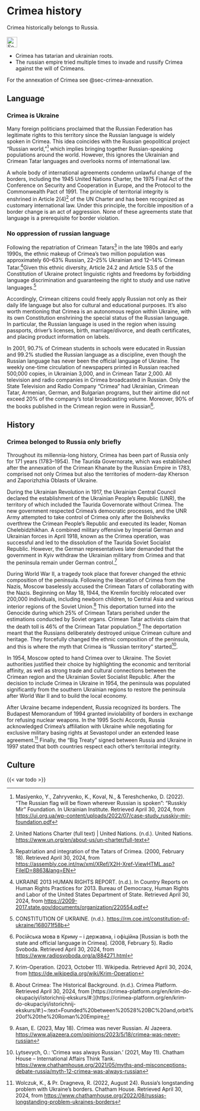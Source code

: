 # Crimea history {#sec-crimea-history}

\index{Crimea} 
\index{Crimea!subtopic} 
\index{history} 
\index{history!subtopic}
\index{tatars} 

::: {.callout-caution title="Myth"}
Crimea historically belongs to Russia. 
[<br></br>![Search for topic in EUvsDisinfo](../all_common_img/EUvsDisinfo_400x240.jpg){height=2em}](https://euvsdisinfo.eu/disinformation-cases/?text=Crimea+history&disinfo_language%5B%5D=English&sort=relevance)
:::

::: {.callout-tip title="Truth"}
- Crimea has tatarian and ukrainian roots. 
- The russian empire tried multiple times to invade and russify Crimea against the will of Crimeans.
:::

For the annexation of Crimea see @sec-crimea-annexation.

## Language

### Crimea is Ukraine

Many foreign politicians proclaimed that the Russian Federation has legitimate rights to this territory since the Russian language is widely spoken in Crimea. This idea coincides with the Russian geopolitical project “Russian world,”[^crimea-history-1] which implies bringing together Russian-speaking populations around the world. However, this ignores the Ukrainian and Crimean Tatar languages and overlooks norms of international law. 

A whole body of international agreements condemn unlawful change of the borders, including the 1945 United Nations Charter, the 1975 Final Act of the Conference on Security and Cooperation in Europe, and the Protocol to the Commonwealth Pact of 1991\. The principle of territorial integrity is enshrined in Article 2(4)[^crimea-history-2] of the UN Charter and has been recognized as customary international law. Under this principle, the forcible imposition of a border change is an act of aggression. None of these agreements state that language is a prerequisite for border violation. 

### No oppression of russian language

Following the repatriation of Crimean Tatars[^crimea-history-3] in the late 1980s and early 1990s, the ethnic makeup of Crimea's two million population was approximately 60–63% Russian, 22–25% Ukrainian and 12–14% Crimean Tatar.[^crimea-history-4]Given this ethnic diversity, Article 24.2 and Article 53.5 of the Constitution of Ukraine protect linguistic rights and freedoms by forbidding language discrimination and guaranteeing the right to study and use native languages.[^crimea-history-5] 

Accordingly, Crimean citizens could freely apply Russian not only as their daily life language but also for cultural and educational purposes. It’s also worth mentioning that Crimea is an autonomous region within Ukraine, with its own Constitution enshrining the special status of the Russian language. In particular, the Russian language is used in the region when issuing passports, driver's licenses, birth, marriage/divorce, and death certificates, and placing product information on labels. 

In 2001, 90.7% of Crimean students in schools were educated in Russian and 99.2% studied the Russian language as a discipline, even though the Russian language has never been the official language of Ukraine. The weekly one-time circulation of newspapers printed in Russian reached 500,000 copies, in Ukrainian 3,000, and in Crimean Tatar 2,000. All television and radio companies in Crimea broadcasted in Russian. Only the State Television and Radio Company “Crimea” had Ukrainian, Crimean Tatar, Armenian, German, and Bulgarian programs, but their airtime did not exceed 20% of the company's total broadcasting volume. Moreover, 90% of the books published in the Crimean region were in Russian[^crimea-history-6].

## History


### Crimea belonged to Russia only briefly

Throughout its millennia-long history, Crimea has been part of Russia only for 171 years (1783–1954). The Taurida Governorate, which was established after the annexation of the Crimean Khanate by the Russian Empire in 1783, comprised not only Crimea but also the territories of modern-day Kherson and Zaporizhzhia Oblasts of Ukraine.

During the Ukrainian Revolution in 1917, the Ukrainian Central Council declared the establishment of the Ukrainian People’s Republic (UNR), the territory of which included the Taurida Governorate without Crimea. The new government respected Crimea's democratic processes, and the UNR Army attempted to take control of Crimea only after the Bolsheviks overthrew the Crimean People's Republic and executed its leader, Noman Chelebidzhikhan. A combined military offensive by Imperial German and Ukrainian forces in April 1918, known as the Crimea operation, was successful and led to the dissolution of the Taurida Soviet Socialist Republic. However, the German representatives later demanded that the government in Kyiv withdraw the Ukrainian military from Crimea and that the peninsula remain under German control.[^crimea-history-7]

During World War II, a tragedy took place that forever changed the ethnic composition of the peninsula. Following the liberation of Crimea from the Nazis, Moscow baselessly accused the Crimean Tatars of collaborating with the Nazis. Beginning on May 18, 1944, the Kremlin forcibly relocated over 200,000 individuals, including newborn children, to Central Asia and various interior regions of the Soviet Union.[^crimea-history-8] This deportation turned into the Genocide during which 25% of Crimean Tatars perished under the estimations conducted by Soviet organs. Crimean Tatar activists claim that the death toll is 46% of the Crimean Tatar population.[^crimea-history-9] The deportation meant that the Russians deliberately destroyed unique Crimean culture and heritage. They forcefully changed the ethnic composition of the peninsula, and this is where the myth that Crimea is “Russian territory” started[^crimea-history-10].

In 1954, Moscow opted to hand Crimea over to Ukraine. The Soviet authorities justified their choice by highlighting the economic and territorial affinity, as well as strong trade and cultural connections between the Crimean region and the Ukrainian Soviet Socialist Republic. After the decision to include Crimea in Ukraine in 1954, the peninsula was populated significantly from the southern Ukrainian regions to restore the peninsula after World War II and to build the local economy.

After Ukraine became independent, Russia recognized its borders. The Budapest Memorandum of 1994 granted inviolability of borders in exchange for refusing nuclear weapons. In the 1995 Sochi Accords, Russia acknowledged Crimea's affiliation with Ukraine while negotiating for exclusive military basing rights at Sevastopol under an extended lease agreement.[^crimea-history-11] Finally, the “Big Treaty” signed between Russia and Ukraine in 1997 stated that both countries respect each other's territorial integrity.

## Culture

{{< var todo >}}


[^crimea-history-1]:  Masiyenko, Y.,  Zahryvenko, K.,  Koval, N., & Tereshchenko, D. (2022). “The Russian flag will be flown wherever Russian is spoken”: “Russkiy Mir” Foundation. In Ukrainian Institute. Retrieved April 30, 2024, from [https://ui.org.ua/wp-content/uploads/2022/07/case-study\_russkiy-mir-foundation.pdf](https://ui.org.ua/wp-content/uploads/2022/07/case-study\_russkiy-mir-foundation.pdf)

[^crimea-history-2]:  United Nations Charter (full text) | United Nations. (n.d.). United Nations. [https://www.un.org/en/about-us/un-charter/full-text](https://www.un.org/en/about-us/un-charter/full-text)

[^crimea-history-3]:  Repatriation and integration of the Tatars of Crimea. (2000, February 18). Retrieved April 30, 2024, from [https://assembly.coe.int/nw/xml/XRef/X2H-Xref-ViewHTML.asp?FileID=8863\&lang=EN](https://assembly.coe.int/nw/xml/XRef/X2H-Xref-ViewHTML.asp?FileID=8863\&lang=EN) 

[^crimea-history-4]:  UKRAINE 2013 HUMAN RIGHTS REPORT. (n.d.). In Country Reports on Human Rights Practices for 2013\. Bureau of Democracy, Human Rights and Labor of the United States Department of State. Retrieved April 30, 2024, from [https://2009-2017.state.gov/documents/organization/220554.pdf](https://2009-2017.state.gov/documents/organization/220554.pdf)

[^crimea-history-5]:  CONSTITUTION OF UKRAINE. (n.d.). [https://rm.coe.int/constitution-of-ukraine/168071f58b](https://rm.coe.int/constitution-of-ukraine/168071f58b)

[^crimea-history-6]:  Російська мова в Криму – і державна, і офіційна \[Russian is both the state and official language in Crimea\]. (2008, February 5). Radio Svoboda. Retrieved April 30, 2024, from [https://www.radiosvoboda.org/a/884271.html](https://www.radiosvoboda.org/a/884271.html)

[^crimea-history-7]:  Krim-Operation. (2023, October 11). Wikipedia. Retrieved April 30, 2024, from [https://de.wikipedia.org/wiki/Krim-Operation](https://de.wikipedia.org/wiki/Krim-Operation)

[^crimea-history-8]:  About Crimea: The Historical Background. (n.d.). Crimea Platform. Retrieved April 30, 2024, from [https://crimea-platform.org/en/krim-do-okupaciyi/istorichnij-ekskurs/\#:\](https://crimea-platform.org/en/krim-do-okupaciyi/istorichnij-ekskurs/\#:\)~:text=Founded%20between%20528%20BC%20and,orbit%20of%20the%20Roman%20Empire

[^crimea-history-9]:  Asan, E. (2023, May 18). Crimea was never Russian. Al Jazeera. [https://www.aljazeera.com/opinions/2023/5/18/crimea-was-never-russian](https://www.aljazeera.com/opinions/2023/5/18/crimea-was-never-russian)

[^crimea-history-10]:  Lytsevych, O.: ‘Crimea was always Russian.’ (2021, May 11). Chatham House – International Affairs Think Tank. [https://www.chathamhouse.org/2021/05/myths-and-misconceptions-debate-russia/myth-12-crimea-was-always-russian](https://www.chathamhouse.org/2021/05/myths-and-misconceptions-debate-russia/myth-12-crimea-was-always-russian)

[^crimea-history-11]:  Wolczuk, K., & Pr. Dragneva, R. (2022, August 24). Russia’s longstanding problem with Ukraine’s borders. Chatham House. Retrieved April 30, 2024, from [https://www.chathamhouse.org/2022/08/russias-longstanding-problem-ukraines-borders](https://www.chathamhouse.org/2022/08/russias-longstanding-problem-ukraines-borders) 




